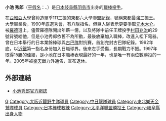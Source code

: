 {{blpunsourced|time=2019-12-27}}
{{Infobox NPB player|
bgcolor1=gray|
bgcolor2=gray|
textcolor1=#fff|
textcolor2=#fff|
image=|
width=100|
name=小池 秀郎|
position=投手|
team=|
number=|
bats=左|
throws=左|
debutyear=1993年4月11日|
debutteam=近鐵野牛|
statyear=2005年|
stat1label=[[勝投|勝]]－[[敗投|敗]]|
stat1value=51－47|
stat2label=[[防禦率|防禦率]]|
stat2value=4.40|
stat3label=[[三振|三振]]|
stat3value=715|
teams=<nowiki></nowiki>
球員
* 武藏工業大學付屬信州工業高等學校
* 亞細亞大學
* 松下電器
* [[大阪近鐵野牛|近鐵野牛]] (1993 - 1999)
* [[中日龍|中日龍]] (2000 - 2001)
* 大阪近鐵野牛 (2002 - 2004)
* [[東北樂天金鷹|東北樂天金鷹]] (2005)
教練
* NOMO棒球俱樂部 
* 關西醫療體育學院 
}}
'''小池 秀郎'''（[[平假名|平假名]]：{{lang|ja|こいけ ひでお}}、{{bd|1969年|3月18日}}）是[[日本|日本]][[岐阜縣|岐阜縣]][[羽島市|羽島市]]出身的[[職棒|職棒]][[投手|投手]]。

在[[亞細亞大學|亞細亞大學]]曾締造單季111三振的東都六大學聯盟記錄，號稱東都最強三振王。大學畢業後，1990年底選秀會，有八隊指名，但巨人隊表示更要爭取[[元木大介|元木大介]]。被[[羅德|羅德]]選上，儘管羅德隊開出年薪一億，以及將隊中前任王牌投手[[村田兆治|村田兆治]]的29號背號給他，但是小池秀郎依舊不為所動，最後放棄加入職棒，改進入松下電器。曾在日本舉行的日本業餘棒球與[[古巴隊|古巴隊]]對抗賽，首創完封古巴隊紀錄。1992年底，以[[大阪近鐵野牛|近鐵]]第一指名身份加入日職球界。後來左手受傷，長期戰力不振。1997年取得15勝的佳績，是小池在日本職棒表現最好的一年，也是唯一有兩位數勝投的一年。2005年被[[東北樂天金鷹|樂天]]戰力外通告，宣布退休。

== 外部連結 ==
* [http://spora.jp/koike/ 小池秀郎官方網誌] {{Wayback|url=http://spora.jp/koike/ |date=20100919004801 }}

{{日本太平洋聯盟最多勝投手}}

{{DEFAULTSORT:Koike Hideo}}
[[Category:日本棒球選手|G]]
[[Category:大阪近鐵野牛隊球員|Category:大阪近鐵野牛隊球員]]
[[Category:中日龍隊球員|Category:中日龍隊球員]]
[[Category:東北樂天金鷲隊球員|Category:東北樂天金鷲隊球員]]
[[Category:日本棒球教練|Category:日本棒球教練]]
[[Category:太平洋聯盟勝投王|Category:太平洋聯盟勝投王]]
[[Category:岐阜縣出身人物|Category:岐阜縣出身人物]]